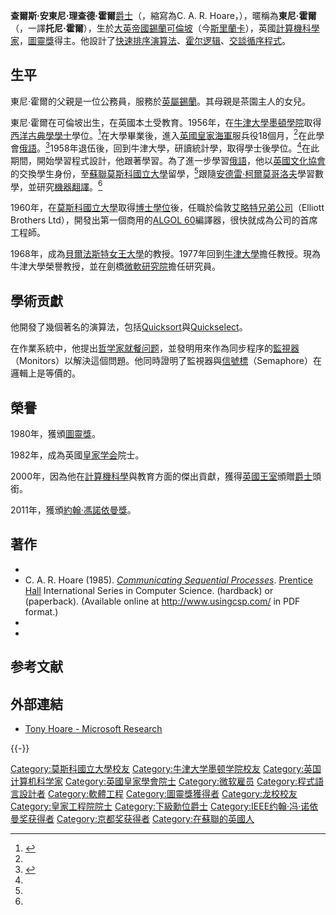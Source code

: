 {{Infobox scientist
|name = 東尼·霍爾<br>（Tony Hoare）
|birth_name = 查爾斯·安東尼·理查德·霍爾<br />（Charles Antony Richard Hoare）
|image = Sir Tony Hoare IMG 5125.jpg
|image_size =
|caption = 2011年6月20日，查爾斯·安東尼·理查德·霍爾爵士在[[EPFL|EPFL]]發表演說
|birth_date = {{birth date and age|df=yes|1934|1|11}}
|birth_place = {{flag|British Ceylon}}[[可倫坡|可倫坡]]
|field = [[電腦科學|電腦科學]]
|work_institution = [[艾略特兄弟公司|艾略特兄弟公司]]<br />[[贝尔法斯特女王大学|贝尔法斯特女王大学]]<br />[[牛津大學|牛津大學]]<br />[[莫斯科国立大学|莫斯科国立大学]]<br />[[微軟研究院|微軟研究院]]
|alma_mater = [[牛津大學|牛津大學]]<br />[[莫斯科国立大学|莫斯科国立大学]]
|doctoral_students = Stephen Brookes<br />[[Cliff_Jones_(computer_scientist)|Cliff Jones]]<br />David Naumann<br />[[比尔·罗斯科|比尔·罗斯科]]<br />William Stewart
|known_for = [[快速排序|快速排序]]<br />[[霍尔逻辑|霍尔逻辑]]<br />[[交談循序程式|CSP]]
|prizes = [[圖靈獎|圖靈獎]]
|residence = [[劍橋|劍橋]]
}}

'''查爾斯·安東尼·理查德·霍爾'''[[爵士|爵士]]（{{lang-en|Sir '''Charles Antony Richard Hoare'''}}，縮寫為C. A. R. Hoare，{{bd|1934年|1月11日|||catIdx=Hoare, Tony}}），暱稱為'''東尼·霍爾'''（{{lang-en|'''Tony Hoare'''}}，一譯'''托尼·霍爾'''），生於[[大英帝國|大英帝國]][[英屬錫蘭|錫蘭]][[可倫坡|可倫坡]]（今[[斯里蘭卡|斯里蘭卡]]），英國[[計算機科學家|計算機科學家]]，[[圖靈獎|圖靈獎]]得主。他設計了[[快速排序|快速排序]][[演算法|演算法]]、[[霍尔逻辑|霍尔逻辑]]、[[交談循序程式|交談循序程式]]。

== 生平 ==
東尼·霍爾的父親是一位公務員，服務於[[英屬錫蘭|英屬錫蘭]]。其母親是茶園主人的女兒。

東尼·霍爾在可倫坡出生，在英國本土受教育。1956年，在[[牛津大學|牛津大學]][[牛津大學墨頓學院|墨頓學院]]取得[[西洋古典學|西洋古典學]][[學士|學士]]學位。<ref name="MCreg">{{cite book|editor1-last=Levens|editor1-first=R.G.C.|title=Merton College Register 1900-1964|date=1964|publisher=Basil Blackwell|location=Oxford|page=434}}</ref>在大學畢業後，進入[[英國皇家海軍|英國皇家海軍]]服兵役18個月，<ref name=MCreg />在此學會[[俄語|俄語]]。<ref name="Hoare_autobio">{{cite journal | author = Tony Hoare | journal = Resurrection | issn = 0958-7403 | publisher = [[Computer_Conservation_Society|Computer Conservation Society]] | number = 48 | date = Autumn 2009 | title = My Early Days at Elliotts | url = http://www.cs.man.ac.uk/CCS/res/res48.htm | accessdate = 27 May 2014 | archive-date = 2021-03-06 | archive-url = https://web.archive.org/web/20210306032141/http://www.cs.man.ac.uk/CCS/res/res48.htm | dead-url = no }}</ref>1958年退伍後，回到牛津大學，研讀統計學，取得學士後學位。<ref name=MCreg />在此期間，開始學習程式設計，他跟著{{link-en|Leslie Fox|Leslie Fox}}學習{{link-en|Autocode|Autocode}}。為了進一步學習[[俄語|俄語]]，他以[[英國文化協會|英國文化協會]]的交換學生身份，至[[蘇聯|蘇聯]][[莫斯科國立大學|莫斯科國立大學]]留學，<ref name=MCreg />跟隨[[安德雷·柯爾莫哥洛夫|安德雷·柯爾莫哥洛夫]]學習數學，並研究[[機器翻譯|機器翻譯]]。<ref name="Hoare_autobio"/>

1960年，在[[莫斯科國立大學|莫斯科國立大學]]取得[[博士學位|博士學位]]後，任職於倫敦[[艾略特兄弟公司|艾略特兄弟公司]]（Elliott Brothers Ltd），開發出第一個商用的[[ALGOL_60|ALGOL 60]]編譯器，很快就成為公司的首席工程師。

1968年，成為[[貝爾法斯特女王大學|貝爾法斯特女王大學]]的教授。1977年回到[[牛津大學|牛津大學]]擔任教授。現為牛津大學榮譽教授，並在劍橋[[微軟研究院|微軟研究院]]擔任研究員。

==學術贡獻==
他開發了幾個著名的演算法，包括[[Quicksort|Quicksort]]與[[Quickselect|Quickselect]]。

在作業系統中，他提出[[哲学家就餐问题|哲学家就餐问题]]，並發明用來作為同步程序的[[監視器_(程序同步化)|監視器]]（Monitors）以解決這個問題。他同時證明了監視器與[[信號標|信號標]]（Semaphore）在邏輯上是等價的。

== 榮譽 ==
1980年，獲頒[[圖靈獎|圖靈獎]]。

1982年，成為英國[[皇家学会|皇家学会]]院士。

2000年，因為他在[[計算機科學|計算機科學]]與教育方面的傑出貢獻，獲得[[英國王室|英國王室]]頒贈[[爵士|爵士]]頭銜。

2011年，獲頒[[約翰·馮諾依曼獎|約翰·馮諾依曼獎]]。

== 著作 ==
* {{cite book
 | author = [[Ole-Johan_Dahl|O.-J. Dahl]], [[Edsger_Dijkstra|E. W. Dijkstra]] and C. A. R. Hoare
 | year = 1972
 | title = Structured Programming
 | publisher = [[Academic_Press|Academic Press]]
 | isbn = 0-12-200550-3
 | oclc = 23937947
 }}
* C. A. R. Hoare (1985). ''[[Communicating_Sequential_Processes|Communicating Sequential Processes]]''. [[Prentice_Hall|Prentice Hall]] International Series in Computer Science. {{ISBN|978-0131532717}} (hardback) or {{ISBN|978-0131532892}} (paperback). (Available online at http://www.usingcsp.com/ {{Wayback|url=http://www.usingcsp.com/ |date=20210201151713 }} in PDF format.)
* {{cite book
 | author = C. A. R. Hoare and [[Michael_J.C._Gordon|M. J. C. Gordon]]
 | year = 1992
 | title = Mechanised Reasoning and Hardware Design
 | publisher = Prentice Hall International Series in Computer Science
 | isbn = 0-13-572405-8
 | oclc = 25712842
 }}
* {{cite book
 | author = C. A. R. Hoare and [[He_Jifeng|He Jifeng]]
 | year = 1998
 | title = [[Unifying_Theories_of_Programming|Unifying Theories of Programming]]
 | publisher = Prentice Hall International Series in Computer Science
 | isbn = 0-13-458761-8
 | oclc = 38199961
 }}

== 参考文献 ==
{{Reflist|2}}

== 外部連結 ==
{{Commons category|C. A. R. Hoare}}
* [http://research.microsoft.com/en-us/people/thoare/ Tony Hoare - Microsoft Research] {{Wayback|url=http://research.microsoft.com/en-us/people/thoare/ |date=20081222161205 }}{{en}}

{{-}}
{{軟體工程}}
{{圖靈獎}}
{{京都奖获得者|advanced-technology}}
{{IEEE约翰·冯·诺依曼奖获得者}}
{{Authority control}}
{{DEFAULTSORT:Hoare, C.A.R.}}
[[Category:莫斯科國立大學校友|Category:莫斯科國立大學校友]]
[[Category:牛津大学墨顿学院校友|Category:牛津大学墨顿学院校友]]
[[Category:英国计算机科学家|Category:英国计算机科学家]]
[[Category:英國皇家學會院士|Category:英國皇家學會院士]]
[[Category:微软雇员|Category:微软雇员]]
[[Category:程式語言設計者|Category:程式語言設計者]]
[[Category:軟體工程|Category:軟體工程]]
[[Category:圖靈獎獲得者|Category:圖靈獎獲得者]]
[[Category:龙校校友|Category:龙校校友]]
[[Category:皇家工程院院士|Category:皇家工程院院士]]
[[Category:下級勳位爵士|Category:下級勳位爵士]]
[[Category:IEEE约翰·冯·诺依曼奖获得者|Category:IEEE约翰·冯·诺依曼奖获得者]]
[[Category:京都奖获得者|Category:京都奖获得者]]
[[Category:在蘇聯的英國人|Category:在蘇聯的英國人]]